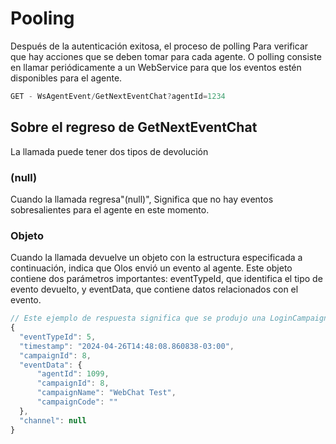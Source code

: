 # Pooling

Después de la autenticación exitosa, el proceso de polling Para verificar que hay acciones que se deben tomar para cada agente. O polling consiste en llamar periódicamente a un WebService para que los eventos estén disponibles para el agente.

```js
GET - WsAgentEvent/GetNextEventChat?agentId=1234
```

## Sobre el regreso de GetNextEventChat

La llamada puede tener dos tipos de devolución

### (null)

Cuando la llamada regresa"(null)", Significa que no hay eventos sobresalientes para el agente en este momento.

### Objeto

Cuando la llamada devuelve un objeto con la estructura especificada a continuación, indica que Olos envió un evento al agente. Este objeto contiene dos parámetros importantes: eventTypeId, que identifica el tipo de evento devuelto, y eventData, que contiene datos relacionados con el evento.

```js
// Este ejemplo de respuesta significa que se produjo una LoginCampaign en la campaña 5.
{
  "eventTypeId": 5,
  "timestamp": "2024-04-26T14:48:08.860838-03:00",
  "campaignId": 8,
  "eventData": {
      "agentId": 1099,
      "campaignId": 8,
      "campaignName": "WebChat Test",
      "campaignCode": ""
  },
  "channel": null
}
```